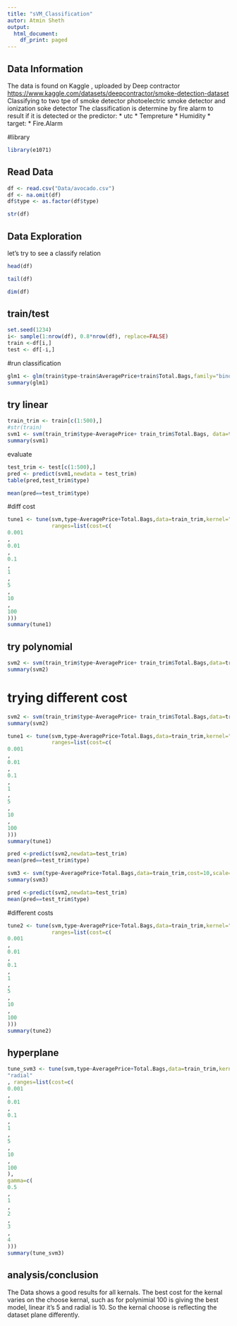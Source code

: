 ```yaml
---
title: "sVM_Classification"
autor: Atmin Sheth
output:
  html_document:
    df_print: paged
---
```


## Data Information

The data is found on Kaggle , uploaded by Deep contractor <https://www.kaggle.com/datasets/deepcontractor/smoke-detection-dataset> Classifying to two tpe of smoke detector photoelectric smoke detector and ionization soke detector The classification is determine by fire alarm to result if it is detected or the predictor: \* utc \* Tempreture \* Humidity \* target: \* Fire.Alarm

#library

```r
library(e1071)
```

## Read Data

```r
df <- read.csv("Data/avocado.csv")
df <- na.omit(df)
df$type <- as.factor(df$type)

str(df)
```

## Data Exploration

let's try to see a classify relation

```r
head(df)
```

```r
tail(df)
```

```r
dim(df)
```

## train/test

```r
set.seed(1234)
i<- sample(1:nrow(df), 0.8*nrow(df), replace=FALSE)
train <-df[i,]
test <- df[-i,]
```

#run classification

```r
glm1 <- glm(train$type~train$AveragePrice+train$Total.Bags,family="binomial",data=train )
summary(glm1)
```

## try linear

```r
train_trim <- train[c(1:500),]
#str(train)
svm1 <- svm(train_trim$type~AveragePrice+ train_trim$Total.Bags, data=train_trim ,kernel="linear", cost=10, scale=TRUE)
summary(svm1)
```

evaluate

```r
test_trim <- test[c(1:500),]
pred <- predict(svm1,newdata = test_trim)
table(pred,test_trim$type)
```

```r
mean(pred==test_trim$type)
```

#diff cost

```r
tune1 <- tune(svm,type~AveragePrice+Total.Bags,data=train_trim,kernel="linear",
              ranges=list(cost=c(
0.001
,
0.01
,
0.1
,
1
,
5
,
10
,
100
)))
summary(tune1)
```

## try polynomial

```r

svm2 <- svm(train_trim$type~AveragePrice+ train_trim$Total.Bags,data=train_trim,kernel="polynomial", cost=10, scale=TRUE)
summary(svm2)
```

# trying different cost

```r
svm2 <- svm(train_trim$type~AveragePrice+ train_trim$Total.Bags,data=train_trim,kernel="polynomial", cost=5, scale=TRUE)
summary(svm2)
```

```r
tune1 <- tune(svm,type~AveragePrice+Total.Bags,data=train_trim,kernel="polynomial",
              ranges=list(cost=c(
0.001
,
0.01
,
0.1
,
1
,
5
,
10
,
100
)))
summary(tune1)
```

```r
pred <-predict(svm2,newdata=test_trim)
mean(pred==test_trim$type)
```

```r
svm3 <- svm(type~AveragePrice+Total.Bags,data=train_trim,cost=10,scale=TRUE)
summary(svm3)
```

```r
pred <-predict(svm2,newdata=test_trim)
mean(pred==test_trim$type)
```

#different costs

```r
tune2 <- tune(svm,type~AveragePrice+Total.Bags,data=train_trim,kernel="polynomial",
              ranges=list(cost=c(
0.001
,
0.01
,
0.1
,
1
,
5
,
10
,
100
)))
summary(tune2)
```

## hyperplane

```r
tune_svm3 <- tune(svm,type~AveragePrice+Total.Bags,data=train_trim,kernel=
"radial"
, ranges=list(cost=c(
0.001
,
0.01
,
0.1
,
1
,
5
,
10
,
100
),
gamma=c(
0.5
,
1
,
2
,
3
,
4
)))
summary(tune_svm3)
```

## analysis/conclusion

The Data shows a good results for all kernals. The best cost for the kernal varies on the choose kernal, such as for polynimial 100 is giving the best model, linear it's 5 and radial is 10. So the kernal choose is reflecting the dataset plane differently.
